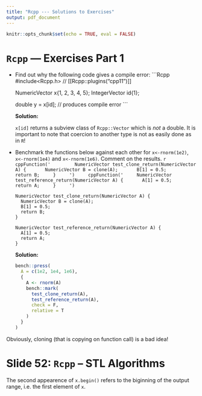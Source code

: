 ```yaml
---
title: "Rcpp --- Solutions to Exercises"
output: pdf_document
---
```


```r
knitr::opts_chunk$set(echo = TRUE, eval = FALSE)
```

# `Rcpp` &mdash; Exercises Part 1

- Find out why the following code gives a compile error:
    ```Rcpp
    #include<Rcpp.h>
    // [[Rcpp::plugins("cpp11")]]
    
    NumericVector x{1, 2, 3, 4, 5};
    IntegerVector id{1};
    
    double y = x[id]; // produces compile error
    ```

    **Solution:**
    
    `x[id]` returns a subview class of `Rcpp::Vector` which is *not* a double. It is important to note that coercion to another type is not as easily done as in `R`!

- Benchmark the functions below against each other for `x<-rnorm(1e2)`, `x<-rnorm(1e4)` and `x<-rnorm(1e6)`. Comment on the results.
    ```r
    cppFunction('
        NumericVector test_clone_return(NumericVector A) {
      NumericVector B = clone(A);
      B[1] = 0.5;
      return B;
    }
    ')
    cppFunction('
    NumericVector test_reference_return(NumericVector A) {
      A[1] = 0.5;
      return A;
    }
    ')
    ```
    
    ```Rcpp
    NumericVector test_clone_return(NumericVector A) {
      NumericVector B = clone(A);
      B[1] = 0.5;
      return B;
    }
    ```
    ```Rcpp
    NumericVector test_reference_return(NumericVector A) {
      A[1] = 0.5;
      return A;
    }
    ```

  **Solution:**

    ```r
    bench::press(
      A = c(1e2, 1e4, 1e6),
      {
        A <- rnorm(A)  
        bench::mark(
          test_clone_return(A),
          test_reference_return(A), 
          check = F,
          relative = T
        )
      }
    )
    ```
    
Obviously, cloning (that is copying on function call) is a bad idea!

# Slide 52: `Rcpp` -- STL Algorithms

The second appearence of `x.begin()` refers to the biginning of the output range, i.e. the first element of `x`.

    